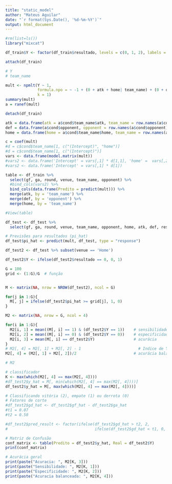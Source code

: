 ```yaml
---
title: "static_model"
author: "Mateus Aguilar"
date: "`r format(Sys.Date(), '%d-%m-%Y')`"
output: html_document
---
```

```r
#rm(list=ls())
library("mixcat")
```

```r
df_train$Y <- factor(df_train$resultado, levels = c(0, 1, 2), labels = c("L", "D", "W"))
```


```r
attach(df_train)

# Y
# team_name

mult <- npmlt(Y ~ 1,
              formula.npo = ~ -1 + (0 + atk + home| team_name) + (0 + def | opponent),
              k = 1)
summary(mult)
a = ranef(mult)

detach(df_train)
```

```r
atk = data.frame(atk = a$cond$team_name$atk, team_name = row.names(a$cond$team_name))
def = data.frame(a$cond$opponent, opponent = row.names(a$cond$opponent))
home = data.frame(home = a$cond$team_name$home, team_name = row.names(a$cond$team_name))
```

```r
c = coef(mult)
#d = c$cond$team_name[1, c("(Intercept)", "home")]
#d = c$cond$team_name[1, c("(Intercept)")]
vars <- data.frame(model.matrix(mult)) 
#vars2 <- data.frame('Intercept' = vars[,1] * d[1,1], 'home' =  vars[,2] * d[1,2])
#vars2 <- data.frame('Intercept' = vars[,1] * d[1])

table <- df_train %>% 
  select(gf, ga, round, venue, team_name, opponent) %>% 
  #bind_cols(vars2) %>% 
  bind_cols(data.frame(Predito = predict(mult))) %>% 
  merge(atk, by = 'team_name') %>% 
  merge(def, by = 'opponent') %>% 
  merge(home, by = 'team_name')

#View(table)
```

```r
df_test <- df_test %>% 
  select(gf, ga, round, venue, team_name, opponent, home, atk, def, resultado)

# Previsões para resultados (pi_hat)
df_test$pi_hat <- predict(mult, df_test, type = "response")

df_test2 <- df_test %>% subset(venue == 'Home')

df_test2$Y <- ifelse(df_test2$resultado == 0, 0, 1)
```

```r
G = 100
grid <- (1:G)/G  # função 


M <- matrix(NA, nrow = NROW(df_test2), ncol = G)

for(j in 1:G){
  M[, j] = ifelse(df_test2$pi_hat >= grid[j], 1, 0)
}

M2 <- matrix(NA, nrow = G, ncol = 4)

for(i in 1:G){
  M2[i, 1] = mean((M[, i] == 1) & (df_test2$Y == 1))    # sensibilidade
  M2[i, 2] = mean((M[, i] == 0) & (df_test2$Y == 0))    # especificidade
  M2[i, 3] = mean(M[, i] == df_test2$Y)                 # acurácia
}
# M2[, 4] = M2[, 1] + M2[, 2] - 1                         # Indice de Youden
M2[, 4] = (M2[, 1] + M2[, 2])/2                         # acurácia balanceada

# M2

# classificador
K <- max(which(M2[, 4] == max(M2[, 4])))
#df_test2$y_hat = M[, min(which(M2[, 4] == max(M2[, 4])))]
df_test2$y_hat = M[, max(which(M2[, 4] == max(M2[, 4])))]
```


```r
# Classificando vitória (2), empate (1) ou derrota (0)
# Fatores de corte
#df_test2$gd_hat <- df_test2$gf_hat - df_test2$ga_hat
#t1 = 0.07
#t2 = 0.50

#df_test2$pred_result <- factor(ifelse(df_test2$gd_hat > t2, 2,
#                                      ifelse(df_test2$gd_hat < t1, 0, 1)))

# Matriz de Confusão
conf_matrix <- table(Predito = df_test2$y_hat, Real = df_test2$Y)
print(conf_matrix)

# Acurácia geral
print(paste("Acuracia: ", M2[K, 3]))
print(paste("Sensibilidade: ", M2[K, 1]))
print(paste("Especificidade: ", M2[K, 2]))
print(paste("Acuracia balanceada: ", M2[K, 4]))
```
